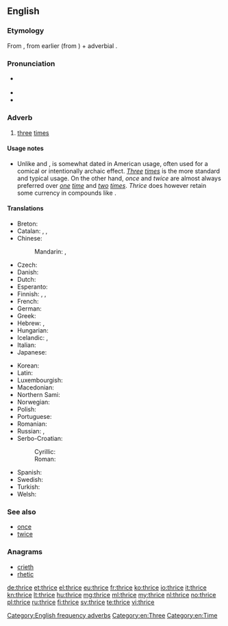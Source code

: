 ==English==

===Etymology===
From {{etyl|enm|en}} {{term|thries|lang=enm}}, from earlier {{term|thrie|lang=enm}} (from {{etyl|ang|en}} {{term/t|ang|þrīga}}) + adverbial {{term|-s}}.

===Pronunciation===
* {{IPA|/θraɪs/}} {{X-SAMPA|/TraIs/}}
* {{audio|en-us-thrice.ogg|Audio (US)}}
* {{rhymes|aɪs}}

===Adverb===
{{en-adv|-}}

# [[three]] [[time]]s

====Usage notes====
* Unlike {{term|once|lang=en}} and {{term|twice|lang=en}}, {{term||thrice|lang=en}} is somewhat dated in American usage, often used for a comical or intentionally archaic effect. ''[[three|Three]] [[times]]'' is the more standard and typical usage. On the other hand, ''once'' and ''twice'' are almost always preferred over ''[[one]] [[time]]'' and ''[[two]] [[times]]''. ''Thrice'' does however retain some currency in compounds like {{term|thrice-monthly|lang=en}}.

====Translations====
{{trans-top-also|three times|three|time|alt2=times}}
* Breton: {{t-|br|[[teir#Breton|teir]] [[gwech#Breton|gwech]]}}
* Catalan: {{t-|ca|[[tres#Catalan|tres]] [[vegada#Catalan|vegades]]}}, {{t-|ca|[[tres#Catalan|tres]] [[volta#Catalan|voltes]]}}, {{t-|ca|[[tres#Catalan|tres]] [[cop#Catalan|cops]]}}
* Chinese:
*: Mandarin: {{t|cmn|[[三]][[次]]|tr=sān cì}}, {{t|cmn|[[三]][[倍]]|tr=sān bèi}}
* Czech: {{t-|cs|třikrát}}
* Danish: {{t-|da|[[tre#Danish|tre]] [[gang#Danish|gange]]}}
* Dutch: {{t+|nl|driemaal}}
* Esperanto: {{t-|eo|trifoje}}
* Finnish: {{qualifier|old-fashioned}} {{t-|fi|kolmasti}}, {{t+|fi|kolmesti}}, {{t-|fi|[[kolme#Finnish|kolme]] [[kerta#Finnish|kertaa]]}}
* French: {{t-|fr|[[trois#French|trois]] [[fois#French|fois]]}}
* German: {{t+|de|dreimal}}
* Greek: {{t+|el|τρις}}
* Hebrew: {{t-|he|[[פי#Hebrew|פִּי]] [[שלוש#Hebrew|שָׁלוֹשׁ]]|tr=pí shalósh}}, {{t-|he|[[שלוש#Hebrew|שָׁלוֹשׁ]] [[פעם#Hebrew|פְּעָמִים]]|tr=shalósh p'amím}}
* Hungarian: {{t+|hu|háromszor}}
* Icelandic: {{t+|is|þrisvar}}, {{t-|is|þrívegis}}
* Italian: {{t-|it|[[tre#Italian|tre]] [[volta#Italian|volte]]}}
* Japanese: {{t-|ja|[[三#Japanese|三]][[回#Japanese|回]]|tr=さんかい, sankai}}
{{trans-mid}}
* Korean: {{t-|ko|[[세#Korean|세]] [[번#Korean|번]]|tr=se beon}}
* Latin: {{t+|la|ter}}
* Luxembourgish: {{t-|lb|dräimol}}
* Macedonian: {{t-|mk|[[три#Macedonian|три]] [[пати#Macedonian|пати]]|tr=tri patí}}
* Northern Sami: {{tø|se|golbmii}}
* Norwegian: {{t-|no|[[tre#Norwegian|tre]] [[gang#Norwegian|ganger]]}}
* Polish: {{t-|pl|[[trzy#Polish|trzy]] [[raz#Polish|razy]]}}
* Portuguese: {{t-|pt|[[três#Portuguese|três]] [[vez#Portuguese|vezes]]}}
* Romanian: {{t-|ro|[[trei#Romanian|trei]] [[oară#Romanian|ori]]}}
* Russian: {{t+|ru|трижды|tr=tríždy}}, {{t-|ru|[[три#Russian|три]] [[раз#Russian|раза]]|tr=tri ráza}}
* Serbo-Croatian:
*: Cyrillic: {{t-|sh|три́пут|sc=Cyrl}}
*: Roman: {{t-|sh|tríput}}
* Spanish: {{t-|es|[[tres#Spanish|tres]] [[vez#Spanish|veces]]}}
* Swedish: {{t-|sv|[[tre#Swedish|tre]] [[gång#Swedish|gånger]]}}
* Turkish: {{t-|tr|[[üç#Turkish|üç]] [[kere#Turkish|kere]]}}
* Welsh: {{t-|cy|[[tair#Welsh|tair]]-[[gwaith#Welsh|gwaith]]}}
{{trans-bottom}}

===See also===
* [[once]]
* [[twice]]

===Anagrams===
* [[crieth#English|crieth]]
* [[rhetic#English|rhetic]]

[[Category:English frequency adverbs]]
[[Category:en:Three]]
[[Category:en:Time]]

[[de:thrice]]
[[et:thrice]]
[[el:thrice]]
[[eu:thrice]]
[[fr:thrice]]
[[ko:thrice]]
[[io:thrice]]
[[it:thrice]]
[[kn:thrice]]
[[lt:thrice]]
[[hu:thrice]]
[[mg:thrice]]
[[ml:thrice]]
[[my:thrice]]
[[nl:thrice]]
[[no:thrice]]
[[pl:thrice]]
[[ru:thrice]]
[[fi:thrice]]
[[sv:thrice]]
[[te:thrice]]
[[vi:thrice]]